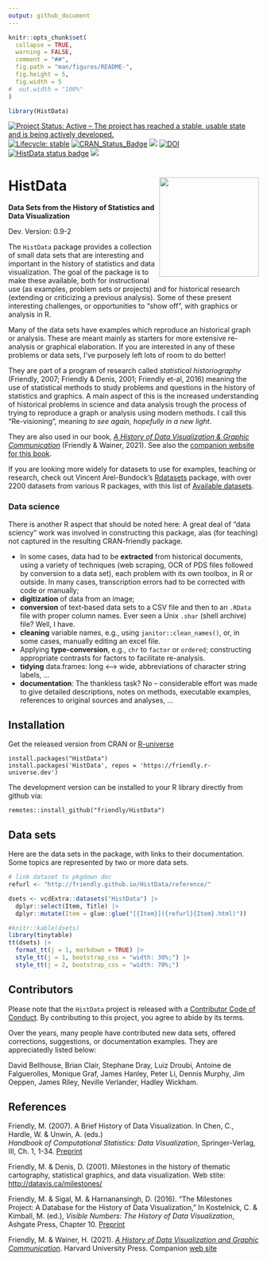 ```yaml
---
output: github_document
---
```


<!-- README.md is generated from README.Rmd. Please edit that file -->

```r
knitr::opts_chunk$set(
  collapse = TRUE,
  warning = FALSE,
  comment = "##",
  fig.path = "man/figures/README-",
  fig.height = 5,
  fig.width = 5
#  out.width = "100%"
)

library(HistData)
```

<!-- badges: start -->
[![Project Status: Active -- The project has reached a stable, usable state and is being actively developed.](https://www.repostatus.org/badges/latest/active.svg)](https://www.repostatus.org/#active) 
[![Lifecycle: stable](https://img.shields.io/badge/lifecycle-stable-brightgreen.svg)](https://lifecycle.r-lib.org/articles/stages.html#stable)
[![CRAN_Status_Badge](http://www.r-pkg.org/badges/version/HistData)](https://cran.r-project.org/package=HistData)
[![](http://cranlogs.r-pkg.org/badges/grand-total/HistData)](https://cran.r-project.org/package=HistData)
[![DOI](https://zenodo.org/badge/106572219.svg)](https://zenodo.org/badge/latestdoi/106572219)
[![HistData status badge](https://friendly.r-universe.dev/badges/HistData)](https://friendly.r-universe.dev/HistData)
[![](https://img.shields.io/badge/documentation-blue)](https://friendly.github.io/HistData)

<!-- badges: end -->


# HistData  <img src="man/figures/logo.png" align="right" height="200px" />
**Data Sets from the History of Statistics and Data Visualization**

Dev. Version: 0.9-2

The `HistData` package provides a collection of small data sets
that are interesting and important in the history of statistics and data
visualization. The goal of the package is to make these available, both for
instructional use (as examples, problem sets or projects) and for historical research
(extending or criticizing a previous analysis).
Some of these present interesting challenges, or opportunities to "show off",
with graphics or analysis in R. 

Many of the data sets have examples which reproduce an historical graph or analysis.
These are meant mainly as starters for more extensive re-analysis or graphical
elaboration. If you are interested in any of these problems or data sets, I've purposely left
lots of room to do better!

They are part of a program of research called *statistical historiography*
(Friendly, 2007; Friendly & Denis, 2001; Friendly et-al, 2016)
meaning the use of statistical methods to study problems and questions in the
history of statistics and graphics. A main aspect of this is the increased
understanding of historical problems in science and data analysis
trough the process of trying to reproduce a graph or analysis using
modern methods. I call this "Re-visioning", meaning _to see again, hopefully in a new light_.

They are also used in our book,
[_A History of Data Visualization & Graphic Communication_](https://www.hup.harvard.edu/catalog.php?isbn=9780674975231)
(Friendly & Wainer, 2021). See also the [companion website for this book](https://friendly.github.io/HistDataVis/).

If you are looking more widely for datasets to use for examples, teaching or research, check out Vincent Arel-Bundock's
[Rdatasets](https://vincentarelbundock.github.io/Rdatasets/) package, with over 2200 datasets from various
R packages, with this list of [Available datasets](https://vincentarelbundock.github.io/Rdatasets/articles/data.html).

### Data science

There is another R aspect that should be noted here: 
A great deal of "data sciency" work was involved in constructing this package,
alas (for teaching) not captured in the resulting CRAN-friendly package.

* In some cases, data had to be **extracted** from historical documents, using a variety of techniques (web scraping, OCR of PDS files followed by conversion to a data set), each problem with its own toolbox, in R or outside. In many cases, transcription errors had to be corrected 
with code or manually;
* **digitization** of data from an image;
* **conversion** of text-based data sets to a CSV file and then to an `.RData` file with proper column names. Ever seen a Unix `.shar` (shell archive) file? Well, I have.
* **cleaning** variable names, e.g., using `janitor::clean_names()`, or, in some cases, manually editing an excel file.
* Applying **type-conversion**, e.g., `chr` to `factor` or `ordered`; constructing appropriate contrasts for factors to facilitate re-analysis.
* **tidying** data.frames: long <--> wide, abbreviations of character string labels, ...
* **documentation**: The thankless task? No -- considerable effort was made to give detailed descriptions, notes on methods, executable examples, references to original sources and
analyses, ...



## Installation

Get the released version from CRAN or [R-universe](https://friendly.r-universe.dev/)

    install.packages("HistData")
    install.packages('HistData', repos = 'https://friendly.r-universe.dev')

The development version can be installed to your R library directly from github via:

    remotes::install_github("friendly/HistData")

## Data sets
Here are the data sets in the package, with links to their documentation. Some topics are represented by two or more
data sets.

```r
# link dataset to pkgdown doc
refurl <- "http://friendly.github.io/HistData/reference/"

dsets <- vcdExtra::datasets("HistData") |> 
  dplyr::select(Item, Title) |> 
  dplyr::mutate(Item = glue::glue("[{Item}]({refurl}{Item}.html)")) 

#knitr::kable(dsets)
library(tinytable)
tt(dsets) |>
  format_tt(j = 1, markdown = TRUE) |>
  style_tt(j = 1, bootstrap_css = "width: 30%;") |> 
  style_tt(j = 2, bootstrap_css = "width: 70%;")
```

## Contributors
Please note that the `HistData` project is released with a [Contributor Code of Conduct](https://friendly.github.io/HistData/CODE_OF_CONDUCT.html). By contributing to this project, you agree to abide by its terms.

Over the years, many people have contributed new data sets, offered corrections,
suggestions, or documentation examples. They are appreciatedly listed below:

David Bellhouse,
Brian Clair,
Stephane Dray, 
Luiz Droubi,
Antoine de Falguerolles,
Monique Graf,
James Hanley, 
Peter Li, 
Dennis Murphy, 
Jim Oeppen,
James Riley,
Neville Verlander, 
Hadley Wickham. 

## References

Friendly, M. (2007). A Brief History of Data Visualization.
In Chen, C., Hardle, W. & Unwin, A. (eds.)  
*Handbook of Computational Statistics: Data Visualization*, Springer-Verlag, III, Ch. 1, 1-34.
[Preprint](http://datavis.ca/papers/hbook.pdf)

Friendly, M. & Denis, D. (2001).
Milestones in the history of thematic cartography, statistical graphics, and data visualization.
Web stite: [http://datavis.ca/milestones/](http://datavis.ca/milestones/)

Friendly, M. & Sigal, M. & Harnanansingh, D. (2016).
"The Milestones Project: A Database for the History of Data Visualization,"
In Kostelnick, C. & Kimball, M. (ed.), *Visible Numbers: The History of Data Visualization*, Ashgate Press, Chapter 10. [Preprint](https://www.datavis.ca/papers/MilestonesProject.pdf)

Friendly, M. & Wainer, H. (2021). [*A History of Data Visualization and Graphic Communication*](https://www.hup.harvard.edu/catalog.php?isbn=9780674975231).
Harvard University Press. Companion [web site](https://friendly.github.io/HistDataVis/)

